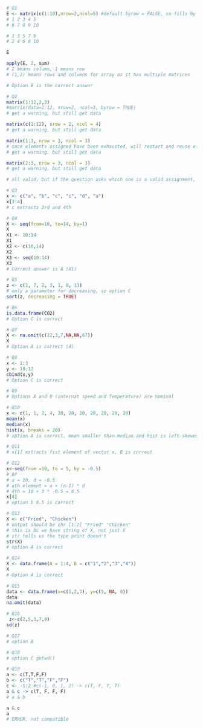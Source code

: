 ```r
# Q1
E <- matrix(c(1:10),nrow=2,ncol=5) #default byrow = FALSE, so fills by col
# 1 2 3 4 5
# 6 7 8 9 10

# 1 3 5 7 9
# 2 4 6 8 10

E

apply(E, 2, sum)
# 2 means column, 1 means row
# (1,2) means rows and columns for array as it has multiple matrices

# Option B is the correct answer
```
```r
# Q2
matrix(1:12,2,3)
#matrix(data=1:12, nrow=2, ncol=3, byrow = TRUE)
# get a warning, but still get data

matrix(c(1:12), nrow = 2, ncol = 4)
# get a warning, but still get data

matrix(1:3, nrow = 3, ncol = 3)
# once elements assigned have been exhausted, will restart and reuse elements
# get a warning, but still get data

matrix(2:3, nrow = 3, ncol = 3)
# get a warning, but still get data

# all valid, but if the question asks which one is a valid assignment, C is the correct choice
```
```r
# Q3
x <- c("a", "b", "c", "c", "d", "a")
x[3:4]
# c extracts 3rd and 4th
```
```r
# Q4
X <- seq(from=10, to=14, by=1)
X
X1 <- 10:14
X1
X2 <- c(10,14)
X2
X3 <- seq(10:14)
X3
# Correct answer is A (X1)
```
```r
# Q5
z <- c(1, 7, 2, 3, 1, 8, 13)
# only a parameter for decreasing, so option C
sort(z, decreasing = TRUE)
```
```r
# Q6
is.data.frame(CO2)
# Option C is correct
```
```r
# Q7
X <- na.omit(c(22,3,7,NA,NA,67))
X
# Option A is correct (4)
```
```r
# Q8
x <- 1:3
y <- 10:12
cbind(x,y)
# Option C is correct
```
```r
# Q9
# Options A and B (internat speed and Temperature) are nominal
```

```r
# Q10
x <- c(1, 1, 2, 4, 20, 20, 20, 20, 20, 20, 20)
mean(x)
median(x)
hist(x, breaks = 20)
# option A is correct, mean smaller than median and hist is left-skewed
```
```r
# Q11
# x[1] extracts fist element of vector x, B is correct 
```

```r
# Q12
x<-seq(from =10, to = 5, by = -0.5)
# AP
# a = 10, d = -0.5
# nth element = a + (n-1) * d
# 4th = 10 + 3 * -0.5 = 8.5
x[4]
# option b 8.5 is correct
```
```r
# Q13
X <- c("Fried", "Chicken")
# output should be chr [1:2] "Fried" "Chicken"
# this is bc we have string of X, not just X
# str tells us the type print doesn't
str(X)
# option A is correct
```
```r
# Q14
X <- data.frame(A = 1:4, B = c("1","2","3","4"))
X
# Option A is correct
```
```r
# Q15
data <- data.frame(x=c(1,2,3), y=c(5, NA, 8))
data
na.omit(data)
```
```r
# Q16
 z<-c(2,5,3,7,9)
sd(z)
```
```r
# Q17
# option A
```

```r
# Q18
# option C getwd()
```

```r
# Q19
a <- c(T,T,F,F)
b <- c("T","T","F","F")
c <- -1:2 #c(-1, 0, 1, 2) -> c(T, F, T, T)
a & c -> c(T, F, F, F)
# a & b

a & c
a
# ERROR, not compatible
```

